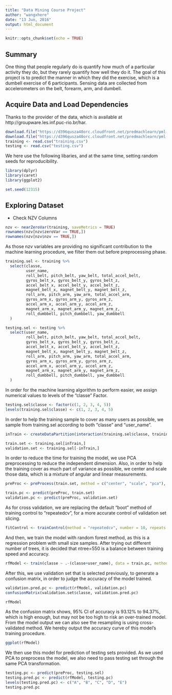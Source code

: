 ```yaml
---
title: "Data Mining Course Project"
author: "wangxhere"
date: "13 Jun, 2016"
output: html_document
---
```


```r
knitr::opts_chunk$set(echo = TRUE)
```

## Summary
One thing that people regularly do is quantify how much of a particular activity they do, but they rarely quantify how well they do it. The goal of this project is to predict the manner in which they did the exercise, which is a dumbell exercise of 6 participants. Sensing data are collected from accelerometers on the belt, forearm, arm, and dumbell.

## Acquire Data and Load Dependencies
Thanks to the provider of the data, which is available at http://groupware.les.inf.puc-rio.br/har.

```r
download.file("https://d396qusza40orc.cloudfront.net/predmachlearn/pml-training.csv", "training.csv")
download.file("https://d396qusza40orc.cloudfront.net/predmachlearn/pml-testing.csv", "testing.csv")
training <- read.csv("training.csv")
testing <- read.csv("testing.csv")
```

We here use the following libaries, and at the same time, setting random seeds for reproducibility.
```r
library(dplyr)
library(caret)
library(ggplot2)

set.seed(12315)
```

## Exploring Dataset

* Check NZV Columns

```r
nzv <- nearZeroVar(training, saveMetrics = TRUE)
rownames(nzv[nzv$zeroVar == TRUE,])
rownames(nzv[nzv$nzv == TRUE,])
```
As those nzv variables are providing no significant contribution to the machine learning procedure, we filter them out before preprocessing phase.

```r
training.sel <- training %>%
  select(classe,
         user_name,
         roll_belt, pitch_belt, yaw_belt, total_accel_belt,
         gyros_belt_x, gyros_belt_y, gyros_belt_z, 
         accel_belt_x, accel_belt_y, accel_belt_z,
         magnet_belt_x, magnet_belt_y, magnet_belt_z,
         roll_arm, pitch_arm, yaw_arm, total_accel_arm,
         gyros_arm_x, gyros_arm_y, gyros_arm_z,
         accel_arm_x, accel_arm_y, accel_arm_z,
         magnet_arm_x, magnet_arm_y, magnet_arm_z,
         roll_dumbbell, pitch_dumbbell, yaw_dumbbell
  )

testing.sel <- testing %>%
  select(user_name,
         roll_belt, pitch_belt, yaw_belt, total_accel_belt,
         gyros_belt_x, gyros_belt_y, gyros_belt_z, 
         accel_belt_x, accel_belt_y, accel_belt_z,
         magnet_belt_x, magnet_belt_y, magnet_belt_z,
         roll_arm, pitch_arm, yaw_arm, total_accel_arm,
         gyros_arm_x, gyros_arm_y, gyros_arm_z,
         accel_arm_x, accel_arm_y, accel_arm_z,
         magnet_arm_x, magnet_arm_y, magnet_arm_z,
         roll_dumbbell, pitch_dumbbell, yaw_dumbbell
  )
```

In order for the machine learning algorithm to perform easier, we assign numerical values to levels of the "classe" Factor.

```r
testing.sel$classe <- factor(c(1, 2, 3, 4, 5))
levels(training.sel$classe) <- c(1, 2, 3, 4, 5)
```

In order to help the training sample to cover as many users as possible, we sample from training.sel according to both "classe" and "user_name".
```r
inTrain <- createDataPartition(interaction(training.sel$classe, training.sel$user_name), p=0.7, list=FALSE)

train.set <- training.sel[inTrain,]
validation.set <- training.sel[-inTrain,]
```

In order to reduce the time for training the model, we use PCA preprocessing to reduce the independent dimension. Also, in order to help the training cover as much part of variance as possible, we center and scale those data, which is a mixture of angular and linear measurements.
```r
preProc <- preProcess(train.set, method = c("center", "scale", "pca"), thresh = 0.99, na.remove = TRUE)

train.pc <- predict(preProc, train.set)
validation.pc <- predict(preProc, validation.set)
```

As for cross validation, we are replacing the default "boot" method of training control to "repeatedcv", for a more accurate control of validation set slicing.
```r
fitControl <- trainControl(method = "repeatedcv", number = 10, repeats = 10)
```

And then, we train the model with random forest method, as this is a regression problem with small size samples. After trying out different number of trees, it is decided that ntree=550 is a balance between training speed and accuracy.
```r
rfModel <- train(classe ~ .-(classe+user_name), data = train.pc, method = "rf", ntree = 550, trControl = fitControl)
```

After this, we use validation set that is selected previously, to generate a confusion matrix, in order to judge the accuracy of the model trained.
```r
validation.pred.pc <- predict(rfModel, validation.pc)
confusionMatrix(validation.set$classe, validation.pred.pc)
```
```r
rfModel
```

As the confusion matrix shows, 95% CI of accuracy is 93.12% to 94.37%, which is high enough, but may not be too high to risk an over-trained model. From the model output we can also see the resampling is using cross-validated method. We hereby output the accuracy curve of this model's training procedure.
```r
ggplot(rfModel)
```

We then use this model for prediction of testing sets provided. As we used PCA to preprocess the model, we also need to pass testing set through the same PCA transformation.
```r
testing.pc <- predict(preProc, testing.sel)
testing.pred.pc <- predict(rfModel, testing.pc)
levels(testing.pred.pc) <- c("A", "B", "C", "D", "E")
testing.pred.pc
```
